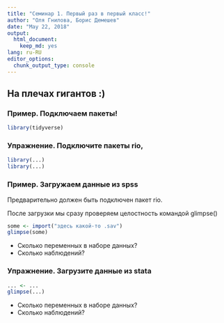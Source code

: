 ```yaml
---
title: "Семинар 1. Первый раз в первый класс!"
author: "Оля Гнилова, Борис Демешев"
date: "May 22, 2018"
output: 
  html_document: 
    keep_md: yes
lang: ru-RU
editor_options: 
  chunk_output_type: console
---
```


## На плечах гигантов :)

### Пример. Подключаем пакеты!
```r
library(tidyverse)
```

### Упражнение. Подключите пакеты rio, 
```r
library(...)
library(...)
```

### Пример. Загружаем данные из spss

Предварительно должен быть подключен пакет rio.

После загрузки мы сразу проверяем целостность командой glimpse()

```r
some <- import("здесь какой-то .sav")
glimpse(some)
```

- Сколько переменных в наборе данных?
- Сколько наблюдений?

### Упражнение. Загрузите данные из stata

```r
... <- ...
glimpse(...)
```

- Сколько переменных в наборе данных?
- Сколько наблюдений?


